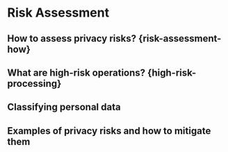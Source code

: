 # Risk Assessment {#risk-assessment}

## How to assess privacy risks? {risk-assessment-how}

## What are high-risk operations? {high-risk-processing}

## Classifying personal data {#data-classification}

## Examples of privacy risks and how to mitigate them {#example-risks}
